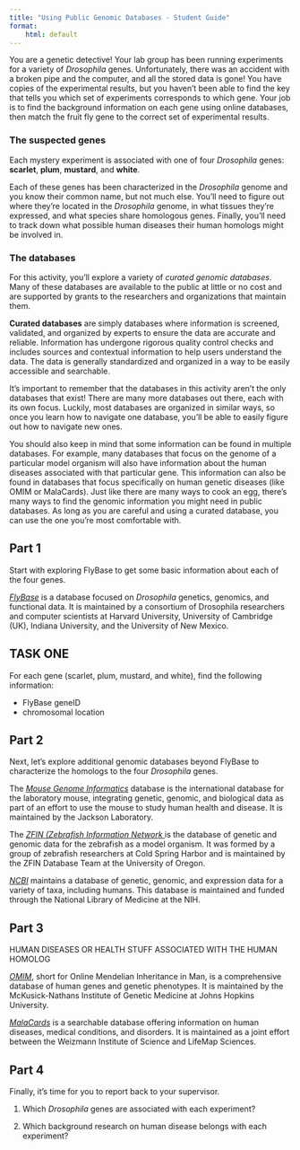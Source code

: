 ```yaml
---
title: "Using Public Genomic Databases - Student Guide"
format:
    html: default
---
```


You are a genetic detective! Your lab group has been running experiments for a variety of _Drosophila_ genes. Unfortunately, there was an accident with a broken pipe and the computer, and all the stored data is gone! You have copies of the experimental results, but you haven't been able to find the key that tells you which set of experiments corresponds to which gene. Your job is to find the background information on each gene using online databases, then match the fruit fly gene to the correct set of experimental results.

### The suspected genes

Each mystery experiment is associated with one of four _Drosophila_ genes: **scarlet**, **plum**, **mustard**, and **white**.

Each of these genes has been characterized in the _Drosophila_ genome and you know their common name, but not much else. You'll need to figure out where they're located in the _Drosophila_ genome, in what tissues they're expressed, and what species share homologous genes. Finally, you'll need to track down what possible human diseases their human homologs might be involved in.

### The databases

For this activity, you'll explore a variety of _curated genomic databases_. Many of these databases are available to the public at little or no cost and are supported by grants to the researchers and organizations that maintain them.

**Curated databases** are simply databases where information is screened, validated, and organized by experts to ensure the data are accurate and reliable. Information has undergone rigorous quality control checks and includes sources and contextual information to help users understand the data. The data is generally standardized and organized in a way to be easily accessible and searchable.

It's important to remember that the databases in this activity aren't the only databases that exist! There are many more databases out there, each with its own focus. Luckily, most databases are organized in similar ways, so once you learn how to navigate one database, you'll be able to easily figure out how to navigate new ones.

You should also keep in mind that some information can be found in multiple databases. For example, many databases that focus on the genome of a particular model organism will also have information about the human diseases associated with that particular gene. This information can also be found in databases that focus specifically on human genetic diseases (like OMIM or MalaCards). Just like there are many ways to cook an egg, there's many ways to find the genomic information you might need in public databases. As long as you are careful and using a curated database, you can use the one you're most comfortable with.

## Part 1

Start with exploring FlyBase to get some basic information about each of the four genes.

[_FlyBase_](https://flybase.org/) is a database focused on _Drosophila_ genetics, genomics, and functional data. It is maintained by a consortium of Drosophila researchers and computer scientists at Harvard University, University of Cambridge (UK), Indiana University, and the University of New Mexico.

::: {.callout-note}
## TASK ONE

For each gene (scarlet, plum, mustard, and white), find the following information:

- FlyBase geneID
- chromosomal location

:::

## Part 2

Next, let's explore additional genomic databases beyond FlyBase to characterize the homologs to the four _Drosophila_ genes.

The [_Mouse Genome Informatics_](https://informatics.jax.org/) database is the international database for the laboratory mouse, integrating genetic, genomic, and biological data as part of an effort to use the mouse to study human health and disease. It is maintained by the Jackson Laboratory.

The [_ZFIN (Zebrafish Information Network _](https://zfin.org/) is the database of genetic and genomic data for the zebrafish as a model organism. It was formed by a group of zebrafish researchers at Cold Spring Harbor and is maintained by the ZFIN Database Team at the University of Oregon.

[_NCBI_](https://www.ncbi.nlm.nih.gov/datasets/gene/) maintains a database of genetic, genomic, and expression data for a variety of taxa, including humans. This database is maintained and funded through the National Library of Medicine at the NIH.

## Part 3

HUMAN DISEASES OR HEALTH STUFF ASSOCIATED WITH THE HUMAN HOMOLOG

[_OMIM_](https://omim.org/), short for Online Mendelian Inheritance in Man, is a comprehensive database of human genes and genetic phenotypes. It is maintained by the McKusick-Nathans Institute of Genetic Medicine at Johns Hopkins University.

[_MalaCards_](https://www.malacards.org/) is a searchable database offering information on human diseases, medical conditions, and disorders. It is maintained as a joint effort between the Weizmann Institute of Science and LifeMap Sciences.

## Part 4

Finally, it's time for you to report back to your supervisor. 

::: {.callout-note}

1. Which _Drosophila_ genes are associated with each experiment?

2. Which background research on human disease belongs with each experiment?
:::
